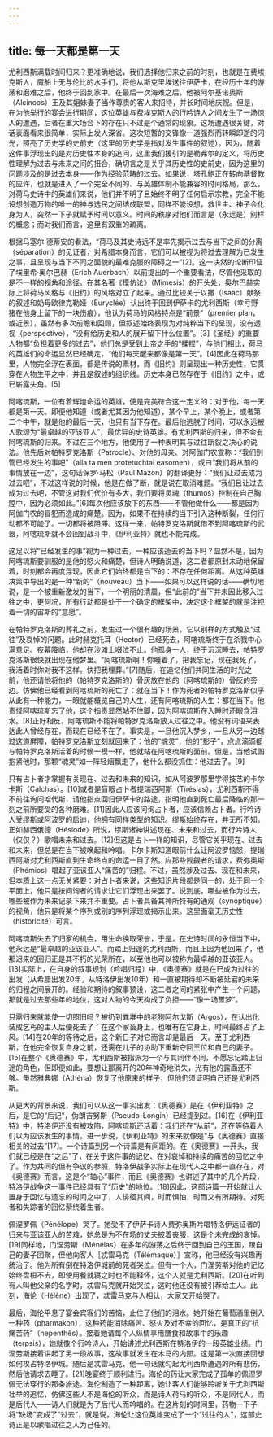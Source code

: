 ```yaml
---
---
---
```

title: 每一天都是第一天
---




尤利西斯满载时间归来？更准确地说，我们选择他归来之前的时刻，也就是在费埃克斯人，魔船上无与伦比的水手们，将他从斯克里埃送往伊萨卡，在经历十年的游荡和磨难之后，他终于回到家中。在最后一次海难之后，他被阿尔基诺奥斯（Alcinoos）王及其姐妹妻子当作尊贵的客人来招待，并长时间地庆祝。但是，在为他举行的宴会进行期间，这位英雄与费埃克斯人的行吟诗人之间发生了一场惊人的遭遇，后者在重大场合下的存在只不过是个通常的现象。这场遭遇很关键，对话表面看来很简单，实际上发人深省。这次短暂的交锋像一道强烈而转瞬即逝的闪光，照亮了历史学的史前史（这里的历史学是指对发生事件的叙述）。因为，随着这件事浮现出的是对历史性本身的追问，这里我们援引的是勒弗尔的定义，将历史性理解为过去与未来之间的扭合，确切言之是关乎其历史性的史前史，因为这里的问题涉及的是过去本身——作为经验范畴的过去。如果说，塔孔鲍正在转向基督教的应许，也就是进入了一个完全不同的、与英雄体制不能兼容的时间格局，那么，对荷马史诗中的英雄们来说，他们并不明了且始终不明了任何启示宗教，完全不能设想创造万物的唯一的神与选民之间结成联盟，同样不能设想，救世主、神子会化身为人，突然一下子就赋予时间以意义。时间的秩序对他们而言是（永远是）别样的概念；而对我们而言，这里有双重的疏离。

根据马塞尔·德蒂安的看法，“荷马及其史诗远不是率先揭示过去与当下之间的分离（séparation）的见证者，对希腊本身而言，它们可以被视为将过去理解为已发生之事，且呈现与当下不同之面貌的最难克服的障碍之一”[2]。这一决然的论断印证了埃里希·奥尔巴赫（Erich Auerbach）以前提出的一个重要看法，尽管他采取的是不一样的视角和途径。在其名著《模仿论》（Mimesis）的开头处，奥尔巴赫实际上将荷马风格与《旧约》的风格对立了起来。通过比较关于以撒（Isaac）献祭的叙述和奶母欧律克勒娅（Euryclée）认出终于回到伊萨卡的尤利西斯（幸亏野猪在他身上留下的一块伤痕），他认为荷马的风格特点是“前景”（premier plan，或近景），虽然有多次前瞻和回顾，但叙述始终表现为对纯粹当下的呈现，没有透视（perspective），“没有给历史和人的展开留下什么位置”。[3]《圣经》的重要人物都“负担着更多的过去”，他们总是受到上帝之手的“揉捏”，与他们相比，荷马的英雄们的命运显然已经确定，“他们每天醒来都像是第一天”。[4]因此在荷马那里，人物完全浮在表面，都是传说的素材，而《旧约》则呈现出一种历史性，它贯穿在人物生平之中，并且是叙述的组织线。历史本身已然存在于《旧约》之中，或已崭露头角。[5]

阿喀琉斯，一位有着辉煌命运的英雄，便是完美符合这一定义的：对于他，每一天都是第一天。即便他知道（或者尤其因为他知道），某个早上，某个晚上，或者第二个中午，就是他的最后一天，也只有当下存在。最后他逃脱了时间，可以永远被人歌颂为“最卓越的亚该亚人”，最优异的史诗英雄。有尤利西斯的归来，但不会有阿喀琉斯的归来。不过在三个地方，他使用了一种表明其与过往断裂之决心的说法。他先后对帕特罗克洛斯（Patrocle）、对他的母亲、对阿伽门农宣称：“我们别管已经发生的事吧”（alla ta men protetuchtai easomen），或曰“我们将从前的事情放在一边”，这句话保罗·马松（Paul Mazon）的翻译更好：“我们让过去成为过去吧”，不过这样说的时候，他是在做了断，就是说在取消难题。“我们且让过去成为过去吧，不管这对我们代价有多大，我们要将灵魂（thumos）控制在自己胸膛中，因为必须如此。”[6]每次他应该放下的东西——不管他做什么——都是因为阿伽门农的冒犯而造成的痛楚。因为，如果不在持续的当下引入这种断裂，任何行动都不可能了。一切都将被阻滞。这样一来，帕特罗克洛斯就借不到阿喀琉斯的武器，阿喀琉斯就不会回到战斗中，《伊利亚特》就也不能完成。

这足以将“已经发生的事”视为一种过去，一种应该逝去的当下吗？显然不是，因为阿喀琉斯要驯服的是他的怒火和痛楚，但诗人明确说道，这二者都原封未动地保留着，时刻都会再度浮现，因此它们始终都是当下的：不存在任何距离。从这种英雄决策中导出的是一种“新的”（nouveau）当下——如果可以这样说的话——确切地说，是一个被重新激发的当下，一个明丽的清晨，但“此前的”当下并未因此移入过往之中，更何况，所有行动都是处于一个确定的框架中，决定这个框架的就是注视着一切的宙斯的“意愿”。

在帕特罗克洛斯的葬礼之前，发生过一个很有趣的场景，它以别样的方式触及“过往”及哀悼的问题。此时赫克托耳（Hector）已经死去，阿喀琉斯终于在杀戮中心满意足。夜幕降临，他却在沙滩上啜泣不止。他孤身一人，终于沉沉睡去，帕特罗克洛斯很快就出现在他梦里。“阿喀琉斯啊！你睡着了，把我忘记，现在我死了，我活着时你对我不这样。快把我埋葬。”[7]随后，在追忆他们共同生活的时光之前，他还请他将他的（帕特罗克洛斯的）骨灰放在他的（阿喀琉斯的）骨灰的旁边。仿佛他已经看到阿喀琉斯的死亡了：就在当下！作为死者的帕特罗克洛斯似乎从此有一种能力，一眼就能概览自己的人生，还有阿喀琉斯的人生：都在当下。他责怪阿喀琉斯忘了他，这个指责显然站不住脚，因为阿喀琉斯在入睡时还眼含泪水。[8]正好相反，阿喀琉斯不能将帕特罗克洛斯放入过往之中。他没有词语来表达此人曾经存在，而现在已经不在了。事实是，一旦他沉入梦乡，一旦从另一边越过这道屏障，帕特罗克洛斯立刻就回来了：他的“魂灵”，他的“影子”，点点滴滴都与帕特罗克洛斯活着的时候一模一样，他就站在阿喀琉斯的面前。但是，当他试图抱紧他时，那颗“魂灵”如一阵轻烟飘走了，他什么都没抓住：他过去了。[9]

只有占卜者才掌握有关现在、过去和未来的知识，如从阿波罗那里学得技艺的卡尔卡斯（Calchas）。[10]或者是盲眼占卜者提瑞西阿斯（Tirésias），尤利西斯不得不前往询问哈代斯，请他指点回归伊萨卡的路途，指明他直到死亡最后降临的那一刻之前所要受的各种磨难。[11]因此人应该问询占卜者，应该信赖占卜者。行吟诗人受缪斯或阿波罗的启迪，他拥有同样类型的知识。缪斯始终存在，并无所不知。正如赫西俄德（Hésiode）所说，缪斯诸神讲述现在、未来和过去，而行吟诗人（仅仅？）歌唱未来和过去。[12]但这是占卜一样的知识，尽管它关乎现在、过去和未来，但总是在当下被唤起和吟唱。卡尔卡斯知道眼前什么让阿波罗恼怒，提瑞西阿斯对尤利西斯直到生命终点的命运一目了然。应那些觊觎者的请求，费弥奥斯（Phémios）唱起了亚该亚人“痛苦的”归程。不过，虽然涉及过去、现在和未来，但本质上这一点无关紧要：对占卜者来说，这些知识片段都是同一的，处于同一个平面上，他只是按问询者的请求让它们浮现出来罢了。说到底，哪些被作为过去，哪些被作为未来记录下来并不重要。占卜者具备其神所特有的通观（synoptique）的视角，他只是将某个序列或别的序列浮现或揭示出来。这里面毫无历史性（historicité）可言。

阿喀琉斯失去了归家的机会，用生命换取荣誉，于是，在史诗时间的永恒当下中，他永远是“最卓越的亚该亚人”。而踏上归途的尤利西斯，而且正因为他回来了，他那迟来的回归正是其不朽的光荣所在，以至他也可以被称为最卓越的亚该亚人。[13]实际上，在自身的叙事规划（吟唱归程）中，《奥德赛》就是在已成为过往的出发（从希腊出发20年，从特洛伊出发10年）和一直被期待却不断被延宕的未来的归程之间展开的。经验和期待的叙事预设，这二者之间的紧张中产生一个问题，那就是过去那些年的地位，这对人物的今天构成了负担——“像一场噩梦”。

只需归来就能使一切照旧吗？被扔到粪堆中的老狗阿尔戈斯（Argos），在认出化装成乞丐的主人后便死去了：在这个家畜身上，也唯有在它身上，时间最终占了上风。[14]在20年的等待之后，这个新日子对它而言却是最后一天。至于尤利西斯，在他完全恢复自身之前，还需在儿子的协助下重新夺回王位和自己的妻子。[15]在整个《奥德赛》中，尤利西斯被指派为一个与其同伴不同，不愿忘记踏上归途的角色，但即便如此，要想让那离开的20年神奇地消失，光有他的露面还不够。虽然雅典娜（Athéna）恢复了他原来的样子，但他仍须证明自己还是尤利西斯。

从更大的背景来说，我们可以从这一事实出发：《奥德赛》是在《伊利亚特》之后，是它的“后记”，伪朗吉努斯（Pseudo-Longin）已经提到过。[16]在《伊利亚特》中，特洛伊还没有被攻陷，阿喀琉斯还活着：我们还在“从前”，还在等待着人们以为应该发生的事情。进一步说，《伊利亚特》的未来就像是“与《奥德赛》直接相关的过去”[17]。一个诗篇到另一个诗篇是有间距的。在《奥德赛》一开头，我们就已经是在“之后”了，在关于这件事的记忆、在对哀悼和持续的痛苦的回忆之中了。作为共同的但有争议的参照，特洛伊战争实际上在现代人之中都一直存在，对《奥德赛》而言，这是个“轴心”事件，而且《奥德赛》也讲述了其中的几个片段，特洛伊战争这一事件已经具有了“历史”的地位。[18]因此，这部诗篇一开始就让人置身于回忆与遗忘的时间之中了，人徘徊其间，时而惧怕，时而又有所期待。对死者和失踪者的回忆萦绕着生者。

佩涅罗佩（Pénélope）哭了。她受不了伊萨卡诗人费弥奥斯吟唱特洛伊远征者的归来与亚该亚人的苦难，她总是为不在场的丈夫披着丧服，这是个未完成的哀悼。[19]同样地，门涅劳斯（Ménélas）在多年的游荡之后终于回到自己的王国，跟自己的妻子团聚，但他向客人［忒雷马克（Télémaque）］宣称，他已经没有兴趣再统治了。他为所有倒在特洛伊城前的死者哭泣。但有一个人，门涅劳斯对他的记忆始终盘桓不去，即使用餐就寝之时也不能释怀，这个人就是尤利西斯。[20]在听到有人叫他父亲的名字时，忒雷马克就开始哭泣，这时他还没有被引荐给主人。此刻，海伦（Hélène）出现了，忒雷马克与人相认，大家又开始哭了。

最后，海伦平息了宴会宾客们的苦恼，止住了他们的泪水。她开始在葡萄酒里倒入一种药（pharmakon），这种药能消除痛苦、怒火及对不幸的回忆，是真正的“抗痛苦药”（nepenthês）。接着她请每个人纵情享用膳食和故事中的乐趣（terpsis），她就像个行吟诗人，开始讲述尤利西斯在特洛伊的一段英雄业绩。门涅劳斯接着讲起了另一段故事，这故事就发生在木马的内部。这是第一次直接回想如何攻占特洛伊城。随后是忒雷马克，他一句话就勾起尤利西斯遭遇的所有悲伤，然后他请求去睡了。[21]晚宴终于顺利进行。海伦的药让大家完成了孤单的佩涅罗佩无法穿行的那条旅途。海伦制造了一种距离，她让客人们能够聆听关于尤利西斯壮举的追忆，仿佛这些人不是海伦的听众，而是诗人荷马的听众，不是同代人，而是后代人——诗人们就是为了后代人而吟唱的。在这片刻的时间里，药物一下子将“缺场”变成了“过去”，就是说，海伦让这位英雄变成了一个“过往的人”，这部史诗正是以歌唱过往之人为己任的。